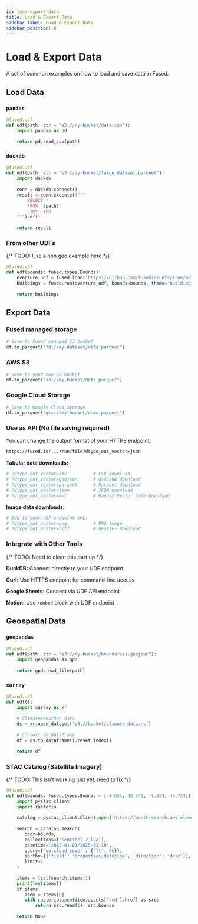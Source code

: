```yaml
---
id: load-export-data
title: Load & Export Data
sidebar_label: Load & Export Data
sidebar_position: 0
---
```


# Load & Export Data 

A set of common examples on how to load and save data in Fused.

## Load Data

### `pandas`

```python
@fused.udf
def udf(path: str = "s3://my-bucket/data.csv"):
    import pandas as pd
    
    return pd.read_csv(path)
```

### `duckdb`

```python
@fused.udf
def udf(path: str = "s3://my-bucket/large_dataset.parquet"):
    import duckdb
    
    conn = duckdb.connect()
    result = conn.execute(f"""
        SELECT * 
        FROM '{path}'
        LIMIT 100
    """).df()
    
    return result
```

### From other UDFs

{/* TODO: Use a non geo example here */}

```python
@fused.udf
def udf(bounds: fused.types.Bounds):
    overture_udf = fused.load('https://github.com/fusedio/udfs/tree/main/public/Overture_Maps_Example/')
    buildings = fused.run(overture_udf, bounds=bounds, theme='buildings', overture_type='building')
 
    return buildings
```

## Export Data

### Fused managed storage

```python
# Save to Fused managed S3 bucket
df.to_parquet("fd://my-dataset/data.parquet")
```

### AWS S3

```python
# Save to your own S3 bucket
df.to_parquet("s3://my-bucket/data.parquet")
```

### Google Cloud Storage

```python
# Save to Google Cloud Storage
df.to_parquet("gcs://my-bucket/data.parquet")
```

### Use as API (No file saving required)

You can change the output format of your HTTPS endpoint:

```bash
https://fused.io/.../run/file?dtype_out_vector=json
```

**Tabular data downloads:**

```bash
# ?dtype_out_vector=csv          # CSV download
# ?dtype_out_vector=geojson      # GeoJSON download  
# ?dtype_out_vector=parquet      # Parquet download
# ?dtype_out_vector=json         # JSON download
# ?dtype_out_vector=mvt          # Mapbox Vector Tile download
```

**Image data downloads:**

```bash
# Add to your UDF endpoint URL:
# ?dtype_out_raster=png          # PNG image
# ?dtype_out_raster=tiff         # GeoTIFF download
```

### Integrate with Other Tools

{/* TODO: Need to clean this part up */}

**DuckDB:** Connect directly to your UDF endpoint

**Curl:** Use HTTPS endpoint for command-line access

**Google Sheets:** Connect via UDF API endpoint

**Notion:** Use `/embed` block with UDF endpoint


## Geospatial Data

### `geopandas`

```python
@fused.udf
def udf(path: str = "s3://my-bucket/boundaries.geojson"):
    import geopandas as gpd
    
    return gpd.read_file(path)
```

### `xarray`

```python
@fused.udf
def udf():
    import xarray as xr
    
    # Climate/weather data
    ds = xr.open_dataset('s3://bucket/climate_data.nc')
    
    # Convert to DataFrame
    df = ds.to_dataframe().reset_index()
    
    return df
```

### STAC Catalog (Satellite Imagery)

{/* TODO: This isn't working just yet, need to fix */}

```python
@fused.udf
def udf(bounds: fused.types.Bounds = [-1.631, 48.541, -1.324, 48.724]):
    import pystac_client
    import rasterio
    
    catalog = pystac_client.Client.open('https://earth-search.aws.element84.com/v1')
    
    search = catalog.search(
       bbox=bounds,
       collections=['sentinel-2-l2a'],
       datetime='2025-01-01/2025-01-10',
       query={'eo:cloud_cover': {'lt': 50}},
       sortby=[{'field': 'properties.datetime', 'direction': 'desc'}],
       limit=1
    )
    
    items = list(search.items())
    print(len(items))
    if items:
       item = items[0]
       with rasterio.open(item.assets['red'].href) as src:
           return src.read(1), src.bounds
    
    return None
```